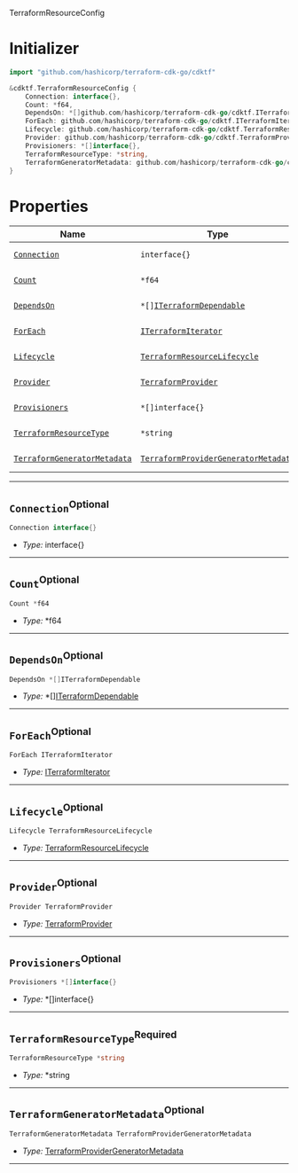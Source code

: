  TerraformResourceConfig <a name="TerraformResourceConfig" id="cdktf.TerraformResourceConfig"></a>

# Initializer <a name="Initializer" id="cdktf.TerraformResourceConfig.Initializer"></a>

```go
import "github.com/hashicorp/terraform-cdk-go/cdktf"

&cdktf.TerraformResourceConfig {
	Connection: interface{},
	Count: *f64,
	DependsOn: *[]github.com/hashicorp/terraform-cdk-go/cdktf.ITerraformDependable,
	ForEach: github.com/hashicorp/terraform-cdk-go/cdktf.ITerraformIterator,
	Lifecycle: github.com/hashicorp/terraform-cdk-go/cdktf.TerraformResourceLifecycle,
	Provider: github.com/hashicorp/terraform-cdk-go/cdktf.TerraformProvider,
	Provisioners: *[]interface{},
	TerraformResourceType: *string,
	TerraformGeneratorMetadata: github.com/hashicorp/terraform-cdk-go/cdktf.TerraformProviderGeneratorMetadata,
}
```

# Properties <a name="Properties" id="Properties"></a>

| **Name** | **Type** | **Description** |
| --- | --- | --- |
| <code><a href="#cdktf.TerraformResourceConfig.property.connection">Connection</a></code> | <code>interface{}</code> | *No description.* |
| <code><a href="#cdktf.TerraformResourceConfig.property.count">Count</a></code> | <code>*f64</code> | *No description.* |
| <code><a href="#cdktf.TerraformResourceConfig.property.dependsOn">DependsOn</a></code> | <code>*[]<a href="#cdktf.ITerraformDependable">ITerraformDependable</a></code> | *No description.* |
| <code><a href="#cdktf.TerraformResourceConfig.property.forEach">ForEach</a></code> | <code><a href="#cdktf.ITerraformIterator">ITerraformIterator</a></code> | *No description.* |
| <code><a href="#cdktf.TerraformResourceConfig.property.lifecycle">Lifecycle</a></code> | <code><a href="#cdktf.TerraformResourceLifecycle">TerraformResourceLifecycle</a></code> | *No description.* |
| <code><a href="#cdktf.TerraformResourceConfig.property.provider">Provider</a></code> | <code><a href="#cdktf.TerraformProvider">TerraformProvider</a></code> | *No description.* |
| <code><a href="#cdktf.TerraformResourceConfig.property.provisioners">Provisioners</a></code> | <code>*[]interface{}</code> | *No description.* |
| <code><a href="#cdktf.TerraformResourceConfig.property.terraformResourceType">TerraformResourceType</a></code> | <code>*string</code> | *No description.* |
| <code><a href="#cdktf.TerraformResourceConfig.property.terraformGeneratorMetadata">TerraformGeneratorMetadata</a></code> | <code><a href="#cdktf.TerraformProviderGeneratorMetadata">TerraformProviderGeneratorMetadata</a></code> | *No description.* |

---

## `Connection`<sup>Optional</sup> <a name="Connection" id="cdktf.TerraformResourceConfig.property.connection"></a>

```go
Connection interface{}
```

- *Type:* interface{}

---

## `Count`<sup>Optional</sup> <a name="Count" id="cdktf.TerraformResourceConfig.property.count"></a>

```go
Count *f64
```

- *Type:* *f64

---

## `DependsOn`<sup>Optional</sup> <a name="DependsOn" id="cdktf.TerraformResourceConfig.property.dependsOn"></a>

```go
DependsOn *[]ITerraformDependable
```

- *Type:* *[]<a href="#cdktf.ITerraformDependable">ITerraformDependable</a>

---

## `ForEach`<sup>Optional</sup> <a name="ForEach" id="cdktf.TerraformResourceConfig.property.forEach"></a>

```go
ForEach ITerraformIterator
```

- *Type:* <a href="#cdktf.ITerraformIterator">ITerraformIterator</a>

---

## `Lifecycle`<sup>Optional</sup> <a name="Lifecycle" id="cdktf.TerraformResourceConfig.property.lifecycle"></a>

```go
Lifecycle TerraformResourceLifecycle
```

- *Type:* <a href="#cdktf.TerraformResourceLifecycle">TerraformResourceLifecycle</a>

---

## `Provider`<sup>Optional</sup> <a name="Provider" id="cdktf.TerraformResourceConfig.property.provider"></a>

```go
Provider TerraformProvider
```

- *Type:* <a href="#cdktf.TerraformProvider">TerraformProvider</a>

---

## `Provisioners`<sup>Optional</sup> <a name="Provisioners" id="cdktf.TerraformResourceConfig.property.provisioners"></a>

```go
Provisioners *[]interface{}
```

- *Type:* *[]interface{}

---

## `TerraformResourceType`<sup>Required</sup> <a name="TerraformResourceType" id="cdktf.TerraformResourceConfig.property.terraformResourceType"></a>

```go
TerraformResourceType *string
```

- *Type:* *string

---

## `TerraformGeneratorMetadata`<sup>Optional</sup> <a name="TerraformGeneratorMetadata" id="cdktf.TerraformResourceConfig.property.terraformGeneratorMetadata"></a>

```go
TerraformGeneratorMetadata TerraformProviderGeneratorMetadata
```

- *Type:* <a href="#cdktf.TerraformProviderGeneratorMetadata">TerraformProviderGeneratorMetadata</a>

---
